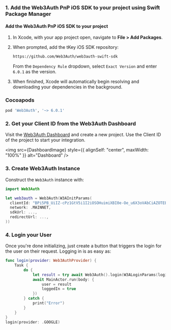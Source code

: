 
### 1. Add the Web3Auth PnP iOS SDK to your project using Swift Package Manager

#### Add the Web3Auth PnP iOS SDK to your project

1. In Xcode, with your app project open, navigate to **File > Add Packages**.

1. When prompted, add the tKey iOS SDK repository:

   ```sh
   https://github.com/Web3Auth/web3auth-swift-sdk
   ```

   From the `Dependency Rule` dropdown, select `Exact Version` and enter `6.0.1` as the version.

1. When finished, Xcode will automatically begin resolving and downloading your dependencies in the background.

### Cocoapods

```sh
pod 'Web3Auth', '~> 6.0.1'
```

### 2. Get your Client ID from the Web3Auth Dashboard

Visit the [Web3Auth Dashboard](https://dashboard.web3auth.io) and create a new project. Use the Client ID of the project to start your integration.

<img src={DashboardImage} style={{ alignSelf: "center", maxWidth: "100%" }} alt="Dashboard" />

### 3. Create Web3Auth Instance

Construct the `Web3Auth` instance with:

```swift
import Web3Auth

let web3auth = Web3Auth(W3AInitParams(
  clientId: "BPi5PB_UiIZ-cPz1GtV5i1I2iOSOHuimiXBI0e-Oe_u6X3oVAbCiAZOTEBtTXw4tsluTITPqA8zMsfxIKMjiqNQ",
  network: .MAINNET,
  sdkUrl: ...,
  redirectUrl: ...,
))
```

### 4. Login your User

Once you're done initializing, just create a button that triggers the login for the user on their request. Logging in is as easy as:

```swift
func login(provider: Web3AuthProvider) {
    Task {
        do {
            let result = try await Web3Auth().login(W3ALoginParams(loginProvider: provider))
            await MainActor.run(body: {
                user = result
                loggedIn = true
            })
        } catch {
            print("Error")
        }
    }
}
login(provider: .GOOGLE)
```

